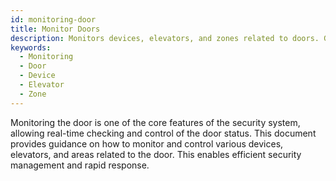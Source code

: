 ```yaml
---
id: monitoring-door
title: Monitor Doors
description: Monitors devices, elevators, and zones related to doors. Guides how to control related features and monitor in real time through live video.
keywords:
  - Monitoring
  - Door
  - Device
  - Elevator
  - Zone
---
```


Monitoring the door is one of the core features of the security system, allowing real-time checking and control of the door status. This document provides guidance on how to monitor and control various devices, elevators, and areas related to the door. This enables efficient security management and rapid response.

<DocCardList/>
